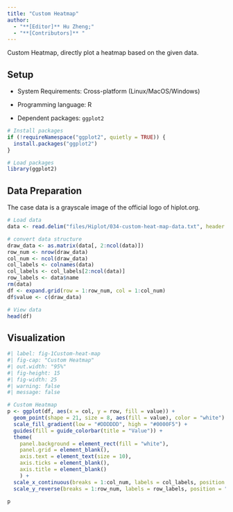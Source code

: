 ```yaml
---
title: "Custom Heatmap"
author:
  - "**[Editor]** Hu Zheng;"
  - "**[Contributors]** "
---
```


Custom Heatmap, directly plot a heatmap based on the given data.

## Setup

-   System Requirements: Cross-platform (Linux/MacOS/Windows)

-   Programming language: R

-   Dependent packages: `ggplot2`

```r
# Install packages
if (!requireNamespace("ggplot2", quietly = TRUE)) {
  install.packages("ggplot2")
}

# Load packages
library(ggplot2)
```

## Data Preparation

The case data is a grayscale image of the official logo of hiplot.org.

```r
# Load data
data <- read.delim("files/Hiplot/034-custom-heat-map-data.txt", header = T)

# convert data structure
draw_data <- as.matrix(data[, 2:ncol(data)])
row_num <- nrow(draw_data)
col_num <- ncol(draw_data)
col_labels <- colnames(data)
col_labels <- col_labels[2:ncol(data)]
row_labels <- data$name
rm(data)
df <- expand.grid(row = 1:row_num, col = 1:col_num)
df$value <- c(draw_data)

# View data
head(df)
```

## Visualization

```r
#| label: fig-1Custom-heat-map
#| fig-cap: "Custom Heatmap"
#| out.width: "95%"
#| fig-height: 15
#| fig-width: 25
#| warning: false
#| message: false

# Custom Heatmap
p <- ggplot(df, aes(x = col, y = row, fill = value)) +
  geom_point(shape = 21, size = 8, aes(fill = value), color = "white") +
  scale_fill_gradient(low = "#DDDDDD", high = "#0000F5") +
  guides(fill = guide_colorbar(title = "Value")) +
  theme(
    panel.background = element_rect(fill = "white"),
    panel.grid = element_blank(),
    axis.text = element_text(size = 10),
    axis.ticks = element_blank(),
    axis.title = element_blank()
    ) +
  scale_x_continuous(breaks = 1:col_num, labels = col_labels, position = "top") +
  scale_y_reverse(breaks = 1:row_num, labels = row_labels, position = "left")

p
```



